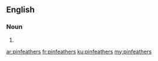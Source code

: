 ==English==

===Noun===
{{head|en|noun plural form}}

# {{plural of|pinfeather|lang=en}}

[[ar:pinfeathers]]
[[fr:pinfeathers]]
[[ku:pinfeathers]]
[[my:pinfeathers]]